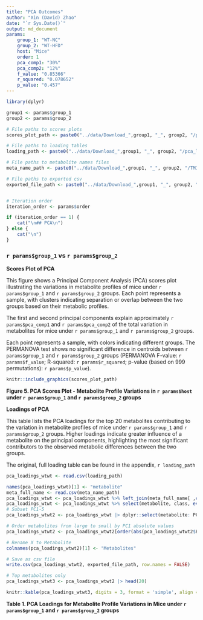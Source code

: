```yaml
---
title: "PCA Outcomes"
author: "Xin (David) Zhao"
date: "`r Sys.Date()`"
output: md_document
params:
    group_1: "WT-NC"
    group_2: "WT-HFD"
    host: "Mice"
    order: 1
    pca_comp1: "30%"
    pca_comp2: "12%"
    f_value: "0.85366"  
    r_squared: "0.078652"
    p_value: "0.457"
--- 
```





```r

library(dplyr)

group1 <- params$group_1
group2 <- params$group_2 

# File paths to scores plots 
scores_plot_path <- paste0("../data/Download_",group1, "_", group2, "/pca_score2d_0_dpi72.png")   

# File paths to loading tables  
loading_path <- paste0("../data/Download_",group1, "_", group2, "/pca_loadings.csv")  

# File paths to metabolite names files 
meta_name_path <- paste0("../data/Download_",group1, "_", group2, "/TMIC-02RX-metabolite-names.csv") 

# File paths to exported csv 
exported_file_path <- paste0("../data/Download_",group1, "_", group2, "/pca_loadings2.csv")  


# Iteration order 
iteration_order <- params$order 

```


```r
if (iteration_order == 1) {
    cat("\n## PCA\n")
} else {
    cat("\n")
}
```


### `r params$group_1` vs `r params$group_2`  

**Scores Plot of PCA**

This figure shows a Principal Component Analysis (PCA) scores plot illustrating the variations in metabolite profiles of mice under `r params$group_1` and `r params$group_2` groups. Each point represents a sample, with clusters indicating separation or overlap between the two groups based on their metabolic profiles.

The first and second principal components explain approximately `r params$pca_comp1` and `r params$pca_comp2` of the total variation in metabolites for mice under `r params$group_1` and `r params$group_2` groups.

Each point represents a sample, with colors indicating different groups. The PERMANOVA test shows no significant difference in centroids between `r params$group_1` and `r params$group_2` groups (PERMANOVA F-value: `r params$f_value`; R-squared: `r params$r_squared`; p-value (based on 999 permutations): `r params$p_value`).

```r

knitr::include_graphics(scores_plot_path)

```

**Figure 5. PCA Scores Plot - Metabolite Profile Variations in `r params$host` under `r params$group_1` and `r params$group_2` groups**

**Loadings of PCA**

This table lists the PCA loadings for the top 20 metabolites contributing to the variation in metabolite profiles of mice under `r params$group_1` and `r params$group_2` groups. Higher loadings indicate greater influence of a metabolite on the principal components, highlighting the most significant contributors to the observed metabolic differences between the two groups.

The original, full loading table can be found in the appendix, `r loading_path` 

```r

pca_loadings_wtwt <- read.csv(loading_path)  

names(pca_loadings_wtwt)[1] <- "metabolite" 
meta_full_name <- read.csv(meta_name_path)  
pca_loadings_wtwt <- pca_loadings_wtwt %>% left_join(meta_full_name[ ,c(1,2)], by="metabolite")  
pca_loadings_wtwt <- pca_loadings_wtwt %>% select(metabolite, class, everything())  
# Subset PC1-5 
pca_loadings_wtwt2 <- pca_loadings_wtwt |> dplyr::select(metabolite: PC5) 

# Order metabolites from large to small by PC1 absolute values 
pca_loadings_wtwt2 <- pca_loadings_wtwt2[order(abs(pca_loadings_wtwt2$PC1), decreasing = TRUE), ]

# Rename X to Metabolite 
colnames(pca_loadings_wtwt2)[1] <- "Metabolites" 

# Save as csv file 
write.csv(pca_loadings_wtwt2, exported_file_path, row.names = FALSE) 

# Top metabolites only 
pca_loadings_wtwt3 <- pca_loadings_wtwt2 |> head(20)

knitr::kable(pca_loadings_wtwt3, digits = 3, format = 'simple', align = 'l', row.names = FALSE, caption = '')

```

**Table 1. PCA Loadings for Metabolite Profile Variations in Mice under `r params$group_1` and `r params$group_2` groups**

